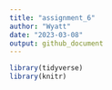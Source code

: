 ```yaml
---
title: "assignment_6"
author: "Wyatt"
date: "2023-03-08"
output: github_document
---
```

```r
library(tidyverse)
library(knitr)
```